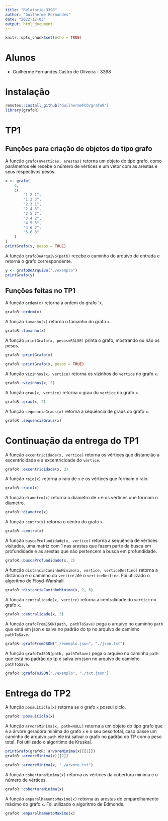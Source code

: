 ```yaml
---
title: "Relatorio-3398"
author: "Guilherme Fernandes"
date: "2022-12-03"
output: html_document
---
```


```r
knitr::opts_chunk$set(echo = TRUE)
```

# Alunos

- Guilherme Fernandes Castro de Oliveira - 3398

# Instalação

```r
remotes::install_github("GuilhermeFCO/grafoR")
library(grafoR)
```

# TP1

## Funções para criação de objetos do tipo grafo

A função `grafo(nVertices, arestas)` retorna um objeto do tipo grafo, como parâmetros ele recebe o número de vértices e um vetor com as arestas e seus respectivos pesos.

```r
x <- grafo(
	6,
	c(
		"1 2 1",
		"1 3 3",
		"2 3 1",
		"2 4 3",
		"2 5 2",
		"3 4 2",
		"4 5 3",
		"4 6 2",
		"5 6 3"
	)
)
printGrafo(x, pesos = TRUE)
```

A função `grafoDeArquivo(path)` recebe o caminho do arquivo de entrada e retorna o grafo correspondente.

```r
y <- grafoDeArquivo("./exemplo")
printGrafo(y)
```

## Funções feitas no TP1

A função `ordem(x)` retorna a ordem do grafo `x.

```r
grafoR::ordem(x)
```

A função `tamanho(x)` retorna o tamanho do grafo `x`.

```r
grafoR::tamanho(x)
```

A função `printGrafo(x, pesos=FALSE)` printa o grafo, mostrando ou não os pesos.

```r
grafoR::printGrafo(x)
```

```r
grafoR::printGrafo(x, pesos = TRUE)
```

A função `vizinhos(x, vertice)` retorna os vizinhos do `vertice` no grafo `x`.

```r
grafoR::vizinhos(x, 5)
```

A função `grau(x, vertice)` retorna o grau do `vertice` no grafo `x`.

```r
grafoR::grau(x, 2)
```

A função `sequenciaGraus(x)` retorna a sequência de graus do grafo `x`.

```r
grafoR::sequenciaGraus(x)
```

# Continuação da entrega do TP1

A função `excentricidade(x, vertice)` retorna os vértices que distancião a excentricidade e a excentricidade do `vertice`.

```r
grafoR::excentricidade(x, 2)
```

A função `raio(x)` retorna o raio de `x` e os vértices que formam o raio.

```r
grafoR::raio(x)
```

A função `diametro(x)` retorna o diametro de `x` e os vértices que formam o diametro.

```r
grafoR::diametro(x)
```

A função `centro(x)` retorna o centro do grafo `x`.

```r
grafoR::centro(x)
```

A função `buscaProfundidade(x, vertice)` retorna a sequência de vértices visitados, uma matriz com 1 nas arestas que fazem parte da busca em profundidade e as arestas que não pertencem a busca em profundidade.

```r
grafoR::buscaProfundidade(x, 2)
```

A função `distanciaCaminhoMinimo(x, vertice, verticeDestino)` retorna a distância e o caminho do `vertice` até o `verticeDestino`.
Foi utilizado o algoritmo de Floyd-Warshall.

```r
grafoR::distanciaCaminhoMinimo(x, 2, 6)
```

A função `centralidade(x, vertice)` retorna a centralidade do `vertice` no grafo `x`.

```r
grafoR::centralidade(x, 3)
```

A função `grafoFromJSON(path, pathToSave)` pega o arquivo no caminho `path` que está em json e salva no padrão do tp no arquivo de caminho `pathToSave`.

```r
grafoR::grafoFromJSON("./exemplo.json", "./json.txt")
```

A função `grafoToJSON(path, pathToSave)` pega o arquivo no caminho `path` que está no padrão do tp e salva em json no arquivo de caminho `pathToSave`.

```r
grafoR::grafoToJSON("./exemplo", "./txt.json")
```

# Entrega do TP2

A função `possuiCiclo(x)` retorna se o grafo `x` possui ciclo.

```r
grafoR::possuiCiclo(x)
```

A função `arvoreMinima(x, path=NULL)` retorna a um objeto do tipo grafo que é a árvore geradora mínima do grafo `x` e o seu peso total, caso passe um caminho de arquivo `path` ele irá salvar o grafo no padrão do TP com o peso total.
Foi utilizado o algoritimo de Kruskal.


```r
printGrafo(grafoR::arvoreMinima(x)[[1]])
grafoR::arvoreMinima(x)[[2]]
```

```r
grafoR::arvoreMinima(x, "./arvore.txt")
```

A função `coberturaMinima(x)` retorna os vértices da cobertura minima e o número de vértices.

```r
grafoR::coberturaMinima(x)
```

A função `emparelhamentoMaximo(x)` retorna as arestas do emparelhamento máximo do grafo `x`.
Foi utilizado o algoritmo de Edmonds.

```r
grafoR::emparelhamentoMaximo(x)
```

